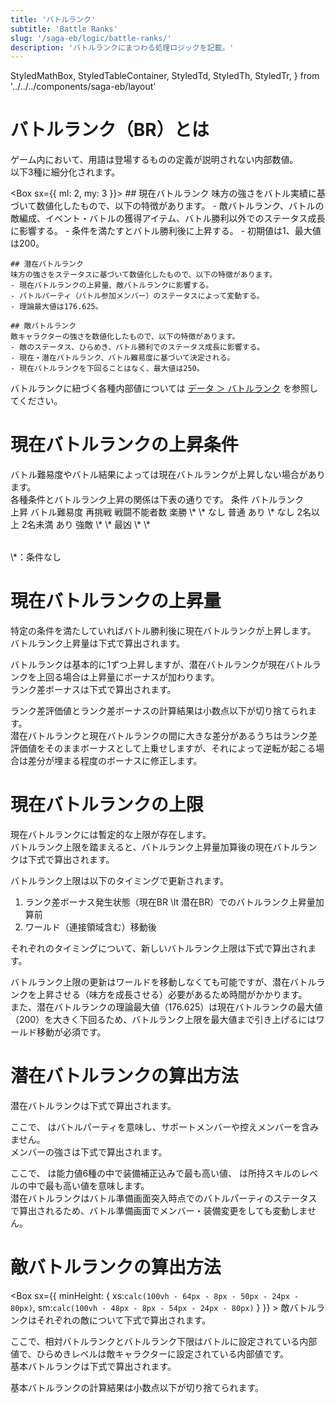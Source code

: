 ```yaml
---
title: 'バトルランク'
subtitle: 'Battle Ranks'
slug: '/saga-eb/logic/battle-ranks/'
description: 'バトルランクにまつわる処理ロジックを記載。'
---
```



  StyledMathBox,
  StyledTableContainer,
  StyledTd,
  StyledTh,
  StyledTr,
} from '../../../components/saga-eb/layout'

# バトルランク（BR）とは
<Box>
  ゲーム内において、用語は登場するものの定義が説明されない内部数値。<br/>
  以下3種に細分化されます。

  <Box sx={{ ml: 2, my: 3 }}>
    ## 現在バトルランク
    味方の強さをバトル実績に基づいて数値化したもので、以下の特徴があります。
    - 敵バトルランク、バトルの敵編成、イベント・バトルの獲得アイテム、バトル勝利以外でのステータス成長に影響する。
    - 条件を満たすとバトル勝利後に上昇する。
    - 初期値は1、最大値は200。

    ## 潜在バトルランク
    味方の強さをステータスに基づいて数値化したもので、以下の特徴があります。
    - 現在バトルランクの上昇量、敵バトルランクに影響する。
    - バトルパーティ（バトル参加メンバー）のステータスによって変動する。
    - 理論最大値は176.625。

    ## 敵バトルランク
    敵キャラクターの強さを数値化したもので、以下の特徴があります。
    - 敵のステータス、ひらめき、バトル勝利でのステータス成長に影響する。
    - 現在・潜在バトルランク、バトル難易度に基づいて決定される。
    - 現在バトルランクを下回ることはなく、最大値は250。
  </Box>

  バトルランクに紐づく各種内部値については [データ ＞ バトルランク](/saga-eb/data/battle-ranks) を参照してください。
</Box>

# 現在バトルランクの上昇条件
<Box>
  バトル難易度やバトル結果によっては現在バトルランクが上昇しない場合があります。<br/>
  各種条件とバトルランク上昇の関係は下表の通りです。

  <StyledTableContainer align='center'>
    <Table sx={{ width: `calc(104px * 4)`, tableLayout: 'fixed' }}>
      <TableHead sx={{ position: 'sticky', top: 0 }}>
        <TableRow>
          <StyledTh align='center' colSpan={3}>条件</StyledTh>
          <StyledTh align='center' rowSpan={2}>バトルランク<br/>上昇</StyledTh>
        </TableRow>
        <TableRow>
          <StyledTh align='center'>バトル難易度</StyledTh>
          <StyledTh align='center'>再挑戦</StyledTh>
          <StyledTh align='center'>戦闘不能者数</StyledTh>
        </TableRow>
      </TableHead>
      <TableBody>
        <StyledTr>
          <StyledTd align='center'>楽勝</StyledTd>
          <StyledTd align='center'>\*</StyledTd>
          <StyledTd align='center'>\*</StyledTd>
          <StyledTd align='center' rowSpan={3}>なし</StyledTd>
        </StyledTr>
        <StyledTr>
          <StyledTd align='center' rowSpan={3}>普通</StyledTd>
          <StyledTd align='center'>あり</StyledTd>
          <StyledTd align='center'>\*</StyledTd>
        </StyledTr>
        <StyledTr>
          <StyledTd align='center' rowSpan={2}>なし</StyledTd>
          <StyledTd align='center'>2名以上</StyledTd>
        </StyledTr>
        <StyledTr>
          <StyledTd align='center'>2名未満</StyledTd>
          <StyledTd align='center' rowSpan={3}>あり</StyledTd>
        </StyledTr>
        <StyledTr>
          <StyledTd align='center'>強敵</StyledTd>
          <StyledTd align='center'>\*</StyledTd>
          <StyledTd align='center'>\*</StyledTd>
        </StyledTr>
        <StyledTr>
          <StyledTd align='center'>最凶</StyledTd>
          <StyledTd align='center'>\*</StyledTd>
          <StyledTd align='center'>\*</StyledTd>
        </StyledTr>
      </TableBody>
    </Table>
  </StyledTableContainer>
  <Typography sx={{ width: `calc(104px * 4)`, maxWidth: '100%', mt: -2, mx: 'auto', textAlign: 'right'}}>
  \*：条件なし
  </Typography>
</Box>

# 現在バトルランクの上昇量
<Box>
  特定の条件を満たしていればバトル勝利後に現在バトルランクが上昇します。<br/>
  バトルランク上昇量は下式で算出されます。

  <StyledMathBox>
    <BlockMath math='\hspace{0.5em}\text{BR上昇量}=\begin{cases}1&(\text{現在BR}\geq\text{潜在BR})\\1+\text{ランク差ボーナス}&(\text{現在BR}<\text{潜在BR})\end{cases}\hspace{0.5em}'/>
  </StyledMathBox>

  バトルランクは基本的に1ずつ上昇しますが、潜在バトルランクが現在バトルランクを上回る場合は上昇量にボーナスが加わります。<br/>
  ランク差ボーナスは下式で算出されます。

  <StyledMathBox>
    <BlockMath
      math='\hspace{0.5em}\text{ランク差ボーナス}=\min(\text{ランク差評価値},\hspace{0.5em}\text{潜在BR}-\text{現在BR})\hspace{0.5em}\\[1.3em]
          \hspace{0.5em}\text{ランク差評価値}=\text{潜在BR}\times \frac{\text{潜在BR}\times 1.5-\text{現在BR}}{\text{潜在BR}\times 10+\text{現在BR}\times 1.5}+1\hspace{0.5em}'
    />
  </StyledMathBox>

  ランク差評価値とランク差ボーナスの計算結果は小数点以下が切り捨てられます。<br/>
  潜在バトルランクと現在バトルランクの間に大きな差分があるうちはランク差評価値をそのままボーナスとして上乗せしますが、それによって逆転が起こる場合は差分が埋まる程度のボーナスに修正します。
</Box>

# 現在バトルランクの上限
<Box>
  現在バトルランクには暫定的な上限が存在します。<br/>
  バトルランク上限を踏まえると、バトルランク上昇量加算後の現在バトルランクは下式で算出されます。

  <StyledMathBox>
    <BlockMath math='\hspace{0.5em}\text{現在BR}_{next}=\min(\text{現在BR}+\text{BR上昇量},\hspace{0.5em}\text{BR上限})\hspace{0.5em}'/>
  </StyledMathBox>

  バトルランク上限は以下のタイミングで更新されます。
  1. ランク差ボーナス発生状態（現在BR <InlineMath>\lt</InlineMath> 潜在BR）でのバトルランク上昇量加算前
  1. ワールド（連接領域含む）移動後

  それぞれのタイミングについて、新しいバトルランク上限は下式で算出されます。

  <StyledMathBox>
    <BlockMath
      math='\hspace{0.5em}\text{BR上限}=\begin{cases}\text{現在BR}+10+\text{ランク差ボーナス}&(\text{1.})\\
          \text{現在BR}+10&(\text{2.})\end{cases}\hspace{0.5em}'
    />
  </StyledMathBox>

  バトルランク上限の更新はワールドを移動しなくても可能ですが、潜在バトルランクを上昇させる（味方を成長させる）必要があるため時間がかかります。<br/>
  また、潜在バトルランクの理論最大値（176.625）は現在バトルランクの最大値（200）を大きく下回るため、バトルランク上限を最大値まで引き上げるにはワールド移動が必須です。
</Box>

# 潜在バトルランクの算出方法
<Box>
  潜在バトルランクは下式で算出されます。

  <StyledMathBox>
    <BlockMath math='\hspace{0.5em}\text{潜在BR}=\sum_{m\in BP} \text{メンバー}m\text{の強さ}\hspace{0.5em}' />
  </StyledMathBox>

  ここで、<InlineMath math='BP' /> はバトルパーティを意味し、サポートメンバーや控えメンバーを含みません。<br/>
  メンバーの強さは下式で算出されます。

  <StyledMathBox>
    <BlockMath math='\hspace{0.5em}\text{メンバーの強さ}=\text{HP評価値}+\text{能力値評価値}+\text{スキル評価値}\hspace{0.5em}\\[1.3em]
        \hspace{0.5em}\text{HP評価値}=\frac{(HP-140)\times 18}{1000}\hspace{0.5em}\\[1em]
        \hspace{0.5em}\text{能力値評価値}=\frac{(\max Stat-20)\times 72}{1000}\hspace{0.5em}\\[1em]
        \hspace{0.5em}\text{スキル評価値}=\frac{(\max SLv-5)\times 315}{1000}\hspace{0.5em}' />
  </StyledMathBox>

  ここで、<InlineMath math='\max Stat' /> は能力値6種の中で装備補正込みで最も高い値、<InlineMath math='\max SLv' /> は所持スキルのレベルの中で最も高い値を意味します。<br/>
  潜在バトルランクはバトル準備画面突入時点でのバトルパーティのステータスで算出されるため、バトル準備画面でメンバー・装備変更をしても変動しません。
</Box>

# 敵バトルランクの算出方法
<Box sx={{ minHeight: { xs:`calc(100vh - 64px - 8px - 50px - 24px - 80px)`, sm:`calc(100vh - 48px - 8px - 54px - 24px - 80px)` } }} >
  敵バトルランクはそれぞれの敵について下式で算出されます。

  <StyledMathBox>
    <BlockMath math='\hspace{0.5em}\text{敵BR}=\max(\text{基本BR}+\text{相対BR}+\text{ひらめきレベル},\hspace{0.5em}\text{BR下限})\hspace{0.5em}' />
  </StyledMathBox>

  ここで、相対バトルランクとバトルランク下限はバトルに設定されている内部値で、ひらめきレベルは敵キャラクターに設定されている内部値です。<br/>
  基本バトルランクは下式で算出されます。

  <StyledMathBox>
    <BlockMath math='\hspace{0.5em}\text{基本BR}=\begin{cases}\text{現在BR}&(\text{楽勝または普通})\\
        \max(\text{現在BR},\hspace{0.5em}\text{潜在BR}\times 0.8)&(\text{強敵})\\
        \max(\text{現在BR},\hspace{0.5em}\text{潜在BR})&(\text{最凶})\end{cases}\hspace{0.5em}' />
  </StyledMathBox>

  基本バトルランクの計算結果は小数点以下が切り捨てられます。
</Box>

